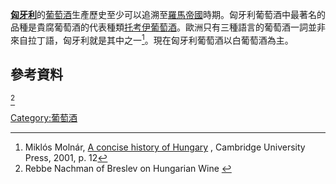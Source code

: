 '''[[匈牙利|匈牙利]]'''的[[葡萄酒|葡萄酒]]生產歷史至少可以追溯至[[羅馬帝國|羅馬帝國]]時期。匈牙利葡萄酒中最著名的品種是貴腐葡萄酒的代表種類[[托考伊葡萄酒|托考伊葡萄酒]]。歐洲只有三種語言的葡萄酒一詞並非來自拉丁語，匈牙利就是其中之一<ref name="Molnar">Miklós Molnár, [http://books.google.co.uk/books?id=y0g4YEp7ZrsC&pg=PA12&dq=hungarians+bor+Turkic&hl=en&ei=m_ZrTYDlG8OLhQerh_GYDA&sa=X&oi=book_result&ct=result&resnum=4&ved=0CDUQ6AEwAw#v=onepage&q=hungarians%20bor%20Turkic&f=false A concise history of Hungary] {{Wayback|url=http://books.google.co.uk/books?id=y0g4YEp7ZrsC&pg=PA12&dq=hungarians+bor+Turkic&hl=en&ei=m_ZrTYDlG8OLhQerh_GYDA&sa=X&oi=book_result&ct=result&resnum=4&ved=0CDUQ6AEwAw#v=onepage&q=hungarians%20bor%20Turkic&f=false |date=20140407181225 }}, Cambridge University Press, 2001, p. 12</ref>。現在匈牙利葡萄酒以白葡萄酒為主。
==參考資料==
<ref>Rebbe Nachman of Breslev on Hungarian Wine {{cite web |url=http://www.nachalnovea.com/breslovcenter/articles/article_wine.html |title=存档副本 |accessdate=2012-12-27 |deadurl=yes |archiveurl=https://web.archive.org/web/20111231071911/http://www.nachalnovea.com/breslovcenter/articles/article_wine.html |archivedate=2011-12-31 }}</ref>
{{Reflist}}
[[Category:葡萄酒|Category:葡萄酒]]